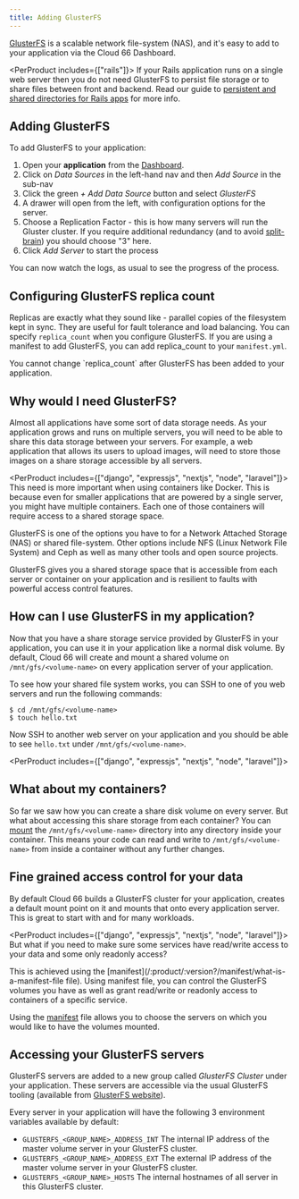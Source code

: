 ```yaml
---
title: Adding GlusterFS
---
```


[GlusterFS](https://www.gluster.org/) is a scalable network file-system (NAS), and it's easy to add to your application via the Cloud 66 Dashboard.

<PerProduct includes={["rails"]}>
If your Rails application runs on a single web server then you do not need GlusterFS to persist file storage or to share files between front and backend. Read our guide to [persistent and shared directories for Rails apps](/:product/:version?/build-and-config/rails-shared-directories) for more info.
</PerProduct>

## Adding GlusterFS

To add GlusterFS to your application:

1. Open your **application** from the [Dashboard](https://app.cloud66.com/dashboard).
2. Click on *Data Sources* in the left-hand nav and then *Add Source* in the sub-nav
3. Click the green *+ Add Data Source* button and select *GlusterFS*
4. A drawer will open from the left, with configuration options for the server.
5. Choose a Replication Factor - this is how many servers will run the Gluster cluster. If you require additional redundancy (and to avoid [split-brain](https://docs.gluster.org/en/main/Administrator-Guide/Split-brain-and-ways-to-deal-with-it/)) you should choose "3" here.
6. Click *Add Server* to start the process

You can now watch the logs, as usual to see the progress of the process.

## Configuring GlusterFS replica count

Replicas are exactly what they sound like - parallel copies of the filesystem kept in sync. They are useful for fault tolerance and load balancing. You can specify `replica_count` when you configure GlusterFS. If you are using a manifest to add GlusterFS, you can add replica_count to your `manifest.yml`.

<Callout type="warning" title="Replica count cannot be changed">
You cannot change `replica_count` after GlusterFS has been added to your application.
</Callout>

## Why would I need GlusterFS?

Almost all applications have some sort of data storage needs. As your application grows and runs on multiple servers, you will need to be able to share this data storage between your servers. For example, a web application that allows its users to upload images, will need to store those images on a share storage accessible by all servers. 

<PerProduct includes={["django", "expressjs", "nextjs", "node", "laravel"]}>
This need is more important when using containers like Docker. This is because even for smaller applications that are powered by a single server, you might have multiple containers. Each one of those containers will require access to a shared storage space.
</PerProduct>

GlusterFS is one of the options you have to for a Network Attached Storage (NAS) or shared file-system. Other options include NFS (Linux Network File System) and Ceph as well as many other tools and open source projects.

GlusterFS gives you a shared storage space that is accessible from each server or container on your application and is resilient to faults with powerful access control features.

## How can I use GlusterFS in my application?

Now that you have a share storage service provided by GlusterFS in your application, you can use it in your application like a normal disk volume. By default, Cloud 66 will create and mount a shared volume on `/mnt/gfs/<volume-name>` on every application server of your application. 

To see how your shared file system works, you can SSH to one of you web servers and run the following commands:

```shell
$ cd /mnt/gfs/<volume-name>
$ touch hello.txt
```

Now SSH to another web server on your application and you should be able to see `hello.txt` under `/mnt/gfs/<volume-name>`.

<PerProduct includes={["django", "expressjs", "nextjs", "node", "laravel"]}>
## What about my containers?
So far we saw how you can create a share disk volume on every server. But what about accessing this share storage from each container? You can [mount](/:product/:version?/build-and-config/service-storage) the `/mnt/gfs/<volume-name>` directory into any directory inside your container. This means your code can read and write to `/mnt/gfs/<volume-name>` from inside a container without any further changes.
</PerProduct>

## Fine grained access control for your data
By default Cloud 66 builds a GlusterFS cluster for your application, creates a default mount point on it and mounts that onto every application server. This is great to start with and for many workloads.

<PerProduct includes={["django", "expressjs", "nextjs", "node", "laravel"]}>
But what if you need to make sure some services have read/write access to your data and some only readonly access?

This is achieved using the [manifest](/:product/:version?/manifest/what-is-a-manifest-file file). Using manifest file, you can control the GlusterFS volumes you have as well as grant read/write or readonly access to containers of a specific service.
</PerProduct>

Using the [manifest](/:product/:version?/manifest/what-is-a-manifest-file) file allows you to choose the servers on which you would like to have the volumes mounted.
 
## Accessing your GlusterFS servers
GlusterFS servers are added to a new group called _GlusterFS Cluster_ under your application. These servers are accessible via the usual GlusterFS tooling (available from [GlusterFS website](https://www.gluster.org/)).

Every server in your application will have the following 3 environment variables available by default:

- `GLUSTERFS_<GROUP_NAME>_ADDRESS_INT` The internal IP address of the master volume server in your GlusterFS cluster.
- `GLUSTERFS_<GROUP_NAME>_ADDRESS_EXT` The external IP address of the master volume server in your GlusterFS cluster.
- `GLUSTERFS_<GROUP_NAME>_HOSTS` The internal hostnames of all server in this GlusterFS cluster.
